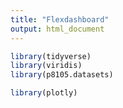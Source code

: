 ```yaml
---
title: "Flexdashboard"
output: html_document
---
```


```r
library(tidyverse)
library(viridis)
library(p8105.datasets)

library(plotly)
```

